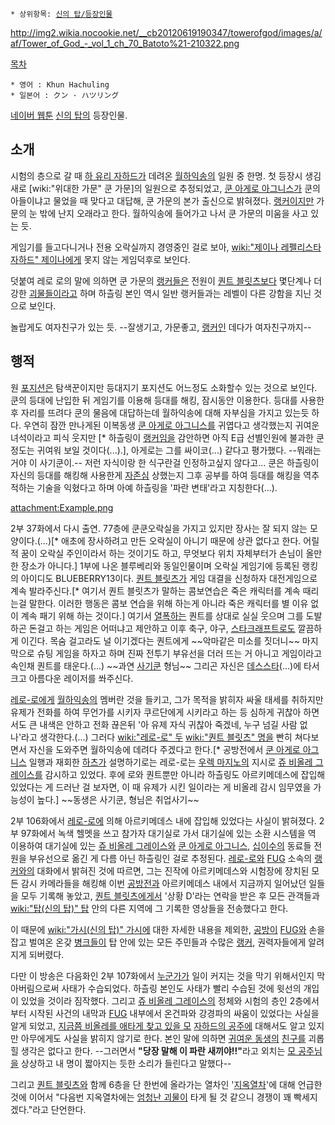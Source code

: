  * 상위항목: [[신의 탑/등장인물]]

http://img2.wikia.nocookie.net/__cb20120619190347/towerofgod/images/a/af/Tower_of_God_-_vol_1_ch_70_Batoto%21-210322.png

[[목차]]

 * 영어 : Khun Hachuling
 * 일본어 : クン · ハツリング

[[네이버 웹툰]] [[신의 탑]]의 등장인물.

== 소개 ==
시험의 층으로 갈 때 [[하 유리 자하드]]가 데려온 [[월하익송]]의 일원 중 한명. 첫 등장시 생김새로 [wiki:"위대한 가문" 쿤 가문]의 일원으로 추정되었고, [[쿤 아게로 아그니스]]가 쿤의 아들이냐고 물었을 때 맞다고 대답해, 쿤 가문의 본가 출신으로 밝혀졌다. [[랭커]]이지만 가문의 눈 밖에 난지 오래라고 한다. 월하익송에 들어가고 나서 쿤 가문의 미움을 사고 있는 듯. 

게임기를 들고다니거나 전용 오락실까지 경영중인 걸로 보아, [[wiki:"제이나 레펠리스타 자하드" 제이나]]에게 못지 않는 게임덕후로 보인다. 

덧붙여 레로 로의 말에 의하면 쿤 가문의 [[랭커]]들은 전원이 [[퀀트 블릿츠]]보다 몇단계나 더 강한 [[괴물]]들이라고 하며 하츨링 본인 역시 일반 랭커들과는 레벨이 다른 강함을 지닌 것으로 보인다.

놀랍게도 여자친구가 있는 듯. --잘생기고, 가문좋고, [[랭커]]인 데다가 여자친구까지--

== 행적 ==
원 [[포지션]]은 탐색꾼이지만 등대지기 포지션도 어느정도 소화할수 있는 것으로 보인다. 쿤의 등대에 난입한 뒤 게임기를 이용해 등대를 해킹, 잠시동안 이용한다. 등대를 사용한 후 자리를 뜨려다 쿤의 물음에 대답하는데 월하익송에 대해 자부심을 가지고 있는듯 하다. 우연히 잠깐 만나게된 이복동생 [[쿤 아게로 아그니스]]를 귀엽다고 생각했는지 귀여운 녀석이라고 피식 웃지만 [* 하츨링이 [[랭커]]임을 감안하면 아직 E급 선별인원에 불과한 쿤 정도는 귀여워 보일 것이다(...).], 아게로는 그를 싸이코(...) 같다고 평가했다. --뭐래는거야 이 사기쿤이.-- 저런 자식이랑 한 식구란걸 인정하고싶지 않다고... 쿤은 하츨링이 자신의 등대를 해킹해 사용한게 [[자존심]] 상했는지 그후 공부를 하여 등대를 해킹을 역추적하는 기술을 익혔다고 하며 아예 하츨링을 '파란 변태'라고 지칭한다(...). 

attachment:Example.png

2부 37화에서 다시 출연. 77층에 쿤쿤오락실을 가지고 있지만 장사는 잘 되지 않는 모양이다.(...)[* 애초에 장사하려고 만든 오락실이 아니기 때문에 상관 없다고 한다. 어릴 적 꿈이 오락실 주인이라서 하는 것이기도 하고, 무엇보다 위치 자체부터가 손님이 올만한 장소가 아니다.] 1부에 나온 블루베리와 동일인물이며 오락실 게임기에 등록된 랭킹의 아이디도 BLUEBERRY13이다. [[퀀트 블릿츠]]가 게임 대결을 신청하자 대전게임으로 계속 발라주신다.[* 여기서 퀀트 블릿츠가 말하는 콤보연습은 죽은 캐릭터를 계속 때리는걸 말한다. 이러한 행동은 콤보 연습을 위해 하는게 아니라 죽은 캐릭터를 별 이유 없이 계속 패기 위해 하는 것이다.] 여기서 [[열폭]]하는 퀀트를 상대로 실실 웃으며 그를 도발하곤 돈걸고 하는 게임은 어떠냐고 제안하고 이후 축구, 야구, [[스타크래프트]]로도 깔끔하게 이긴다. 목숨 걸고라도 널 이기겠다는 퀀트에게 ~~악마같은 미소를 짓더니~~ 마지막으로 슈팅 게임을 하자고 하며 진짜 전투기 부유선을 더러 뜨는 거 아니고 게임이라고 속인채 퀀트를 태운다.(...) ~~과연 [[사기쿤]] 형님~~ 그리곤 자신은 [[데스스타]](...)에 타서 크고 아름다운 레이저를 쏴주신다. 

[[레로-로]]에게 [[월하익송]]의 멤버란 것을 들키고, 그가 목적을 밝히자 싸울 태세를 취하지만 유제가 전화를 하여 무언가를 시키자 쿠르단에게 시키라고 하는 등 심하게 귀찮아 하면서도 큰 내색은 안하고 전화 끊은뒤 '아 유제 자식 귀찮아 죽겠네, 누구 넘길 사람 없나'라고 생각한다.(...) 그러다 [[wiki:"레로-로" 두]] [[wiki:"퀀트 블릿츠" 명]]을 빤히 쳐다보면서 자신을 도와주면 월하익송에 데려다 주겠다고 한다.[* 공방전에서 [[쿤 아게로 아그니스]] 일행과 재회한 [[하츠]]가 설명하기로는 레로-로는 [[우렉 마지노]]의 지시로 [[쥬 비올레 그레이스]]를 감시하고 있었다. 후에 로와 퀀트뿐만 아니라 하츨링도 아르키메데스에 잡입해 있었다는 게 드러난 걸 보자면, 이 때 유제가 시킨 일이라는 게 비올레 감시 임무였을 가능성이 높다.] ~~동생은 사기쿤, 형님은 취업사기~~

2부 106화에서 [[레로-로]]에 의해 아르키메데스 내에 잡입해 있었다는 사실이 밝혀졌다. 2부 97화에서 녹색 헬멧을 쓰고 참가자 대기실로 가서 대기실에 있는 소환 시스템을 역 이용하여 대기실에 있는 [[쥬 비올레 그레이스]]와 [[쿤 아게로 아그니스]], [[십이수]]의 동료들 전원을 부유선으로 옮긴 게 다름 아닌 하츨링인 걸로 추정된다. [[레로-로]]와 [[FUG]] 소속의 [[랭커]]와의 대화에서 밝혀진 것에 따르면, 그는 진작에 아르키메데스와 시험장에 장치된 모든 감시 카메라들을 해킹해 이번 [[공방]]전과 아르키메데스 내에서 지금까지 일어났던 일들을 모두 기록해 놓았고, [[퀀트 블릿츠]]에게서 '상황 D'라는 연락을 받은 후 모든 관객들과 [[wiki:"탑(신의 탑)" 탑]] 안의 다른 지역에 그 기록한 영상들을 전송했다고 한다. 

이 때문에 [[wiki:"가시(신의 탑)" 가시]]에 대한 자세한 내용을 제외한, [[공방]]이 [[FUG]]와 손을 잡고 벌여온 온갖 [[병크]]들이 탑 안에 있는 모든 주민들과 수많은 [[랭커]], 권력자들에게 알려지게 되버렸다.

다만 이 방송은 다음화인 2부 107화에서 [[포 비더 구스트앙|누군가]]가 일이 커지는 것을 막기 위해서인지 막아버림으로써 사태가 수습되었다. 하츨링 본인도 사태가 빨리 수습된 것에 윗선의 개입이 있었을 것이라 짐작했다. 그리고 [[쥬 비올레 그레이스]]의 정체와 시험의 층인 2층에서부터 시작된 사건의 내막과 [[FUG]] 내부에서 온건파와 강경파의 싸움이 있었다는 사실을 알게 되었고, [[하 유리 자하드|지금쯤 비올레를 애타게 찾고 있을 모]] [[자하드의 공주]]에 대해서도 알고 있지만 아무에게도 사실을 밝히지 않기로 한다. 본인 말에 의하면 [[쿤 아게로 아그니스|귀여운 동생]]의 [[쥬 비올레 그레이스|친구]]를 괴롭힐 생각은 없다고 한다. --그러면서 '''"당장 말해 이 파란 새끼야!!"'''라고 외치는 [[하 유리 자하드|모 공주님]]을 상상하고 내 명이 짧아지는 듯한 소리가 들린다고 말했다--

그리고 [[퀀트 블릿츠]]와 함께 6층을 단 한번에 올라가는 열차인 '[[지옥]][[열차]]'에 대해 언급한 것에 이어서 "다음번 지옥열차에는 [[쥬 비올레 그레이스|엄청난 괴물]]이 타게 될 것 같으니 경쟁이 꽤 빡세지겠다."라고 단언한다.
